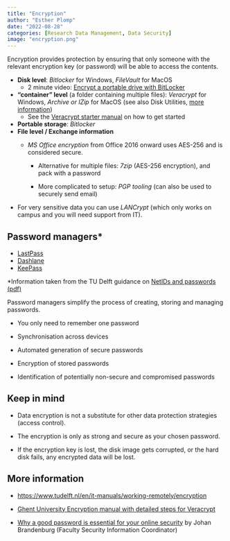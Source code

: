 ---
title: "Encryption"
author: "Esther Plomp"
date: "2022-08-28"
categories: [Research Data Management, Data Security]
image: "encryption.png"
---

Encryption provides protection by ensuring that only someone with the relevant encryption key (or password) will be able to access the contents.

-   **Disk level**: *Bitlocker* for Windows, *FileVault* for MacOS
    -   2 minute video: [Encrypt a portable drive with BitLocker](https://www.youtube.com/watch?v=y4Iosu-Yfsw)
-   **"container" level** (a folder containing multiple files): *Veracrypt* for Windows, *Archive or IZip* for MacOS (see also Disk Utilities, [more information](https://www.intego.com/mac-security-blog/how-to-use-apples-built-in-features-to-encrypt-files-and-folders))
    -   See the [Veracrypt starter manual](https://www.veracrypt.fr/en/Beginner%27s%20Tutorial.html) on how to get started
-   **Portable storage**: *Bitlocker*
-   **File level / Exchange information**
    -   *MS Office encryption* from Office 2016 onward uses AES-256 and is considered secure.

        -   Alternative for multiple files: *7zip* (AES-256 encryption), and pack with a password

        -   More complicated to setup: *PGP tooling* (can also be used to securely send email)
-   For very sensitive data you can use *LANCrypt* (which only works on campus and you will need support from IT).

## **Password managers\***

-   [LastPass](https://www.lastpass.com)
-   [Dashlane](https://www.dashlane.com/)
-   [KeePass](https://keepass.info/)

\*Information taken from the TU Delft guidance on [NetIDs and passwords (pdf)](https://d1rkab7tlqy5f1.cloudfront.net/Studentenportal/Centraal/ICT/ICT%20Security/2.1_Work_Safe_-_NetID_en_Passwords.pdf)

Password managers simplify the process of creating, storing and managing passwords.

-   You only need to remember one password

-   Synchronisation across devices

-   Automated generation of secure passwords

-   Encryption of stored passwords

-   Identification of potentially non-secure and compromised passwords

## Keep in mind

-   Data encryption is not a substitute for other data protection strategies (access control).

-   The encryption is only as strong and secure as your chosen password.

-   If the encryption key is lost, the disk image gets corrupted, or the hard disk fails, any encrypted data will be lost.

## **More information**

-   <https://www.tudelft.nl/en/it-manuals/working-remotely/encryption>

-   [Ghent University Encryption manual with detailed steps for Veracrypt](https://osf.io/nx8km/)

-   [Why a good password is essential for your online security](https://tud365.sharepoint.com/sites/SecurityPrivacyTUD/SitePages/en/Waarom-een-goed-wachtwoord-essentieel-is-voor-je-online-beveiliging.aspx) by Johan Brandenburg (Faculty Security Information Coordinator)
